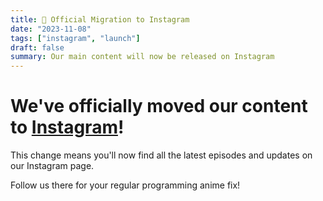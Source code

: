 ```yaml
---
title: 📸 Official Migration to Instagram
date: "2023-11-08"
tags: ["instagram", "launch"]
draft: false
summary: Our main content will now be released on Instagram
---
```


# We've officially moved our content to [Instagram](https://instagram.com/remotestartupsenpai)!

This change means you'll now find all the latest episodes and updates on our Instagram page.

Follow us there for your regular programming anime fix!
